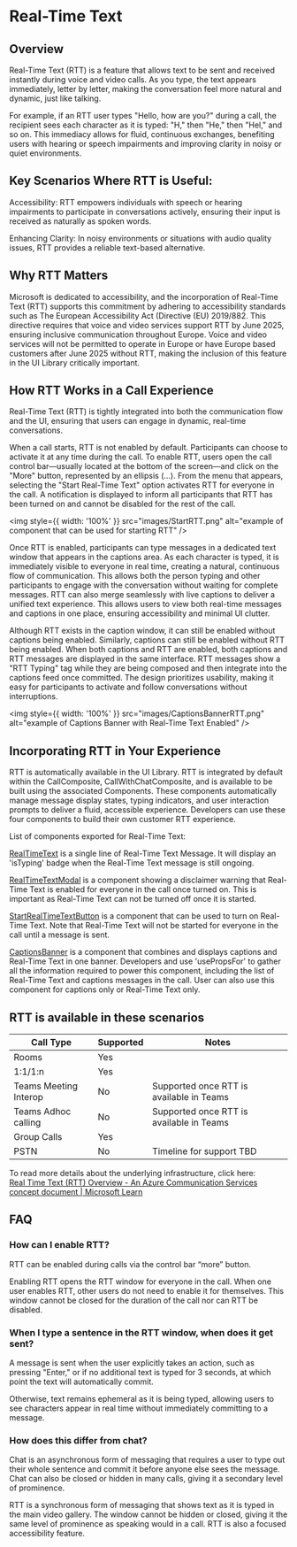 
<Meta title="Concepts/Real-Time Text" />

# Real-Time Text

## Overview

<SingleLineBetaBanner />

Real-Time Text (RTT) is a feature that allows text to be sent and received instantly during voice and video calls. As you type, the text appears immediately, letter by letter, making the conversation feel more natural and dynamic, just like talking.

For example, if an RTT user types "Hello, how are you?" during a call, the recipient sees each character as it is typed: "H," then "He," then "Hel," and so on. This immediacy allows for fluid, continuous exchanges, benefiting users with hearing or speech impairments and improving clarity in noisy or quiet environments.

## Key Scenarios Where RTT is Useful:

Accessibility: RTT empowers individuals with speech or hearing impairments to participate in conversations actively, ensuring their input is received as naturally as spoken words.

Enhancing Clarity: In noisy environments or situations with audio quality issues, RTT provides a reliable text-based alternative.

## Why RTT Matters

Microsoft is dedicated to accessibility, and the incorporation of Real-Time Text (RTT) supports this commitment by adhering to accessibility standards such as The European Accessibility Act (Directive (EU) 2019/882. This directive requires that voice and video services support RTT by June 2025, ensuring inclusive communication throughout Europe. Voice and video services will not be permitted to operate in Europe or have Europe based customers after June 2025 without RTT, making the inclusion of this feature in the UI Library critically important.

## How RTT Works in a Call Experience

Real-Time Text (RTT) is tightly integrated into both the communication flow and the UI, ensuring that users can engage in dynamic, real-time conversations.

When a call starts, RTT is not enabled by default. Participants can choose to activate it at any time during the call. To enable RTT, users open the call control bar—usually located at the bottom of the screen—and click on the "More" button, represented by an ellipsis (...). From the menu that appears, selecting the "Start Real-Time Text" option activates RTT for everyone in the call. A notification is displayed to inform all participants that RTT has been turned on and cannot be disabled for the rest of the call.

<img style={{ width: '100%' }} src="images/StartRTT.png" alt="example of component that can be used for starting RTT" />

Once RTT is enabled, participants can type messages in a dedicated text window that appears in the captions area. As each character is typed, it is immediately visible to everyone in real time, creating a natural, continuous flow of communication. This allows both the person typing and other participants to engage with the conversation without waiting for complete messages. RTT can also merge seamlessly with live captions to deliver a unified text experience. This allows users to view both real-time messages and captions in one place, ensuring accessibility and minimal UI clutter.

Although RTT exists in the caption window, it can still be enabled without captions being enabled. Similarly, captions can still be enabled without RTT being enabled. When both captions and RTT are enabled, both captions and RTT messages are displayed in the same interface. RTT messages show a "RTT Typing" tag while they are being composed and then integrate into the captions feed once committed. The design prioritizes usability, making it easy for participants to activate and follow conversations without interruptions.

<img
  style={{ width: '100%' }}
  src="images/CaptionsBannerRTT.png"
  alt="example of Captions Banner with Real-Time Text Enabled"
/>
## Incorporating RTT in Your Experience

RTT is automatically available in the UI Library. RTT is integrated by default within the CallComposite, CallWithChatComposite, and is available to be built using the associated Components. These components automatically manage message display states, typing indicators, and user interaction prompts to deliver a fluid, accessible experience. Developers can use these four components to build their own customer RTT experience.

List of components exported for Real-Time Text:

[RealTimeText](./?path=/docs/components-real-time-text--docs) is a single line of Real-Time Text Message. It will display an 'isTyping' badge when the Real-Time Text message is still ongoing.

[RealTimeTextModal](./?path=/docs/components-real-time-text-modal--docs) is a component showing a disclaimer warning that Real-Time Text is enabled for everyone in the call once turned on. This is important as Real-Time Text can not be turned off once it is started.

[StartRealTimeTextButton](./?path=/docs/components-start-real-time-text-button--docs) is a component that can be used to turn on Real-Time Text. Note that Real-Time Text will not be started for everyone in the call until a message is sent.

[CaptionsBanner](./?path=/docs/components-captions-banner--docs) is a component that combines and displays captions and Real-Time Text in one banner. Developers and use 'usePropsFor' to gather all the information required to power this component, including the list of Real-Time Text and captions messages in the call. User can also use this component for captions only or Real-Time Text only.

## RTT is available in these scenarios

| Call Type             | Supported | Notes                                    |
| --------------------- | --------- | ---------------------------------------- |
| Rooms                 | Yes       |
| 1:1/1:n               | Yes       |
| Teams Meeting Interop | No        | Supported once RTT is available in Teams |
| Teams Adhoc calling   | No        | Supported once RTT is available in Teams |
| Group Calls           | Yes       |
| PSTN                  | No        | Timeline for support TBD                 |

To read more details about the underlying infrastructure, click here:  
[Real Time Text (RTT) Overview - An Azure Communication Services concept document | Microsoft Learn](https://learn.microsoft.com/en-us/azure/communication-services/concepts/voice-video-calling/real-time-text)

## FAQ

### How can I enable RTT?

RTT can be enabled during calls via the control bar “more” button.

Enabling RTT opens the RTT window for everyone in the call. When one user enables RTT, other users do not need to enable it for themselves. This window cannot be closed for the duration of the call nor can RTT be disabled.

### When I type a sentence in the RTT window, when does it get sent?

A message is sent when the user explicitly takes an action, such as pressing "Enter," or if no additional text is typed for 3 seconds, at which point the text will automatically commit.

Otherwise, text remains ephemeral as it is being typed, allowing users to see characters appear in real time without immediately committing to a message.

### How does this differ from chat?

Chat is an asynchronous form of messaging that requires a user to type out their whole sentence and commit it before anyone else sees the message. Chat can also be closed or hidden in many calls, giving it a secondary level of prominence.

RTT is a synchronous form of messaging that shows text as it is typed in the main video gallery. The window cannot be hidden or closed, giving it the same level of prominence as speaking would in a call. RTT is also a focused accessibility feature.
